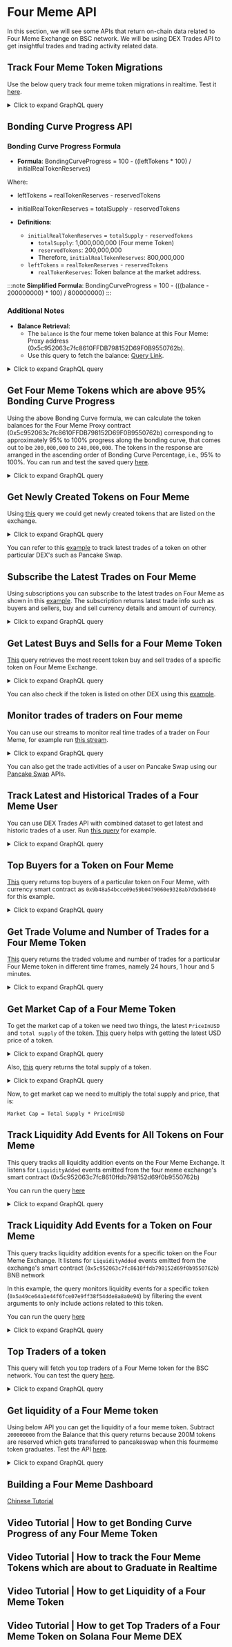 
# Four Meme API

In this section, we will see some APIs that return on-chain data related to Four Meme Exchange on BSC network. We will be using DEX Trades API to get insightful trades and trading activity related data.

<head>
<meta name="title" content="Four Meme API - Real-time Meme Token Trading Data on BSC"/>

<meta
  name="description"
  content="Access Four Meme trading data on BNB Chain. Track memecoin creation, buys, sells, bonding curve progress, token stats, and more using Bitquery APIs."
/>

<meta
  name="keywords"
  content="Four Meme API, Four Meme trading data, memecoin BSC API, Bitquery Four Meme, meme token analytics, Four Meme bonding curve"
/>

<meta name="robots" content="index, follow" />
<meta http-equiv="Content-Type" content="text/html; charset=utf-8" />
<meta name="language" content="English" />

<!-- Open Graph / Facebook -->

<meta property="og:type" content="website" />

<meta
  property="og:title"
  content="Four Meme API - Real-time Meme Token Trading Data on BSC"
/>

<meta
  property="og:description"
  content="Access Four Meme trading data on BNB Chain. Track memecoin creation, buys, sells, bonding curve progress, token stats, and more using Bitquery APIs."
/>

<!-- Twitter -->

<meta property="twitter:card" content="summary_large_image" />

<meta
  property="twitter:title"
  content="Four Meme API - Real-time Meme Token Trading Data on BSC"
/>

<meta property="twitter:description" content="Access Four Meme trading data on BNB Chain. Track memecoin creation, buys, sells, bonding curve progress, token stats, and more using Bitquery APIs." />
</head>

## Track Four Meme Token Migrations

Use the below query track four meme token migrations in realtime. Test it [here](https://ide.bitquery.io/four-meme-migration-to-pancakeswap).

<details>
  <summary>Click to expand GraphQL query</summary>

```graphql
subscription {
  EVM(network: bsc) {
    Events(
      where: {
        Log: { Signature: { Name: { in: ["PairCreated", "PoolCreated"] } } }
        Transaction: {
          To: { is: "0x5c952063c7fc8610ffdb798152d69f0b9550762b" }
        }
      }
    ) {
      Arguments {
        Name
        Value {
          ... on EVM_ABI_Address_Value_Arg {
            address
          }
        }
      }
      Transaction {
        Hash
      }
    }
  }
}
```

</details>

## Bonding Curve Progress API

### Bonding Curve Progress Formula

- **Formula**:
  BondingCurveProgress = 100 - ((leftTokens \* 100) / initialRealTokenReserves)

Where:

- leftTokens = realTokenReserves - reservedTokens
- initialRealTokenReserves = totalSupply - reservedTokens

- **Definitions**:
  - `initialRealTokenReserves` = `totalSupply` - `reservedTokens`
    - `totalSupply`: 1,000,000,000 (Four meme Token)
    - `reservedTokens`: 200,000,000
    - Therefore, `initialRealTokenReserves`: 800,000,000
  - `leftTokens` = `realTokenReserves` - `reservedTokens`
    - `realTokenReserves`: Token balance at the market address.

:::note
**Simplified Formula**:
BondingCurveProgress = 100 - (((balance - 200000000) \* 100) / 800000000)
:::

### Additional Notes

- **Balance Retrieval**:
  - The `balance` is the four meme token balance at this Four Meme: Proxy address (0x5c952063c7fc8610FFDB798152D69F0B9550762b).
  - Use this query to fetch the balance: [Query Link](https://ide.bitquery.io/Get-balance-of-an-address-for-a-specified-currency).

<details>
  <summary>Click to expand GraphQL query</summary>

```graphql
query MyQuery {
  EVM(dataset: combined, network: bsc) {
    BalanceUpdates(
      where: {
        BalanceUpdate: {
          Address: { is: "0x5c952063c7fc8610FFDB798152D69F0B9550762b" }
        }
        Currency: {
          SmartContract: { is: "0x366f446d2583fa4e703aa24721c820d5e5424444" }
        }
      }
      orderBy: { descendingByField: "balance" }
    ) {
      Currency {
        Name
      }
      balance: sum(of: BalanceUpdate_Amount)
      BalanceUpdate {
        Address
      }
    }
  }
}
```

</details>

## Get Four Meme Tokens which are above 95% Bonding Curve Progress

Using the above Bonding Curve formula, we can calculate the token balances for the Four Meme Proxy contract (0x5c952063c7fc8610FFDB798152D69F0B9550762b) corresponding to approximately 95% to 100% progress along the bonding curve, that comes out to be `200,000,000` to `240,000,000`. The tokens in the response are arranged in the ascending order of Bonding Curve Percentage, i.e., 95% to 100%. You can run and test the saved query [here](https://ide.bitquery.io/Four-Meme-Tokens-between-95-and-100-bonding-curve-progress).

<details>
  <summary>Click to expand GraphQL query</summary>

```graphql
query MyQuery {
  EVM(dataset: combined, network: bsc) {
    BalanceUpdates(
      limit: { count: 10 }
      where: {
        BalanceUpdate: {
          Address: { is: "0x5c952063c7fc8610FFDB798152D69F0B9550762b" }
        }
      }
      orderBy: { descendingByField: "balance" }
    ) {
      Currency {
        SmartContract
        Name
      }
      balance: sum(
        of: BalanceUpdate_Amount
        selectWhere: { ge: "200000000", le: "240000000" }
      )
      BalanceUpdate {
        Address
      }
    }
  }
}
```

</details>

## Get Newly Created Tokens on Four Meme

Using [this](https://ide.bitquery.io/FourMeme--Newly-Created-Token-by-Tracking-Transfer#) query we could get newly created tokens that are listed on the exchange.

<details>
  <summary>Click to expand GraphQL query</summary>

```graphql
{
  EVM(dataset: combined, network: bsc) {
    Transfers(
      orderBy: { descending: Block_Time }
      limit: { count: 10 }
      where: {
        Transaction: {
          To: { is: "0x5c952063c7fc8610ffdb798152d69f0b9550762b" }
        }
        Transfer: {
          Sender: { is: "0x0000000000000000000000000000000000000000" }
        }
      }
    ) {
      Transfer {
        Amount
        AmountInUSD
        Currency {
          Name
          Symbol
          SmartContract
          Decimals
        }
        Id
        Index
        Success
        Type
        URI
        Sender
        Receiver
      }
      Call {
        From
        Value
        To
        Signature {
          Name
          Signature
        }
      }
      Log {
        SmartContract
        Signature {
          Name
        }
      }
      TransactionStatus {
        Success
      }
      Transaction {
        Hash
        From
        To
      }
      Block {
        Time
        Number
      }
    }
  }
}
```

</details>

You can refer to this [example](./bsc-dextrades.mdx/#get-latest-trades-on-a-specific-dex) to track latest trades of a token on other particular DEX's such as Pancake Swap.

## Subscribe the Latest Trades on Four Meme

Using subscriptions you can subscribe to the latest trades on Four Meme as shown in this [example](https://ide.bitquery.io/Latest-trades-on-fourmeme). The subscription returns latest trade info such as buyers and sellers, buy and sell currency details and amount of currency.

<details>
  <summary>Click to expand GraphQL query</summary>

```graphql
subscription {
  EVM(network: bsc) {
    DEXTrades(
      where: { Trade: { Dex: { ProtocolName: { is: "fourmeme_v1" } } } }
    ) {
      Trade {
        Buy {
          Buyer
          Currency {
            Name
            Symbol
            SmartContract
          }
          Amount
        }
        Sell {
          Seller
          Currency {
            Name
            Symbol
            SmartContract
          }
          Amount
        }
      }
      Transaction {
        Hash
      }
    }
  }
}
```

</details>

## Get Latest Buys and Sells for a Four Meme Token

[This](https://ide.bitquery.io/Latest-buys-and-sells-for-a-four-meme-coin_1) query retrieves the most recent token buy and sell trades of a specific token on Four Meme Exchange.

<details>
  <summary>Click to expand GraphQL query</summary>

```graphql
query MyQuery($currency: String) {
  EVM(network: bsc, dataset: combined) {
    buys: DEXTrades(
      where: {
        Trade: {
          Buy: { Currency: { SmartContract: { is: $currency } } }
          Success: true
          Dex: { ProtocolName: { is: "fourmeme_v1" } }
        }
      }
      orderBy: { descending: Block_Time }
    ) {
      Block {
        Time
      }
      Trade {
        Buy {
          Amount
          Buyer
          Price
          PriceInUSD
          Seller
        }
        Sell {
          Currency {
            Name
            Symbol
            SmartContract
          }
        }
      }
    }
    sells: DEXTrades(
      where: {
        Trade: {
          Sell: { Currency: { SmartContract: { is: $currency } } }
          Success: true
          Dex: { ProtocolName: { is: "fourmeme_v1" } }
        }
      }
      orderBy: { descending: Block_Time }
    ) {
      Block {
        Time
      }
      Trade {
        Buy {
          Currency {
            Name
            Symbol
            SmartContract
          }
        }
        Sell {
          Amount
          Buyer
          Price
          PriceInUSD
          Seller
        }
      }
    }
  }
}
```

```json
{
  "currency": "0x9b48a54bcce09e59b0479060e9328ab7dbdb0d40"
}
```

</details>

You can also check if the token is listed on other DEX using this [example](./bsc-dextrades.mdx/#get-all-dexs-where-a-specific-token-is-listed).

## Monitor trades of traders on Four meme

You can use our streams to monitor real time trades of a trader on Four Meme, for example run [this stream](https://ide.bitquery.io/monitor-trades-of-a-trader-on-four-meme).

<details>
  <summary>Click to expand GraphQL query</summary>

```graphql
subscription {
  EVM(network: bsc) {
    DEXTrades(
      where: {
        Trade: { Dex: { ProtocolName: { is: "fourmeme_v1" } }, Success: true }
        Transaction: {
          From: { is: "0x7db00d1f5b8855d40827f34bb17f95d31990306e" }
        }
      }
    ) {
      Trade {
        Buy {
          Buyer
          Currency {
            Name
            Symbol
            SmartContract
          }
          Amount
          Price
          PriceInUSD
        }
        Sell {
          Seller
          Currency {
            Name
            Symbol
            SmartContract
          }
          Amount
        }
      }
      Transaction {
        Hash
      }
    }
  }
}
```

</details>

You can also get the trade activities of a user on Pancake Swap using our [Pancake Swap](./pancake-swap-api.md) APIs.

## Track Latest and Historical Trades of a Four Meme User

You can use DEX Trades API with combined dataset to get latest and historic trades of a user. Run [this query](https://ide.bitquery.io/Get-all-trades-of-a-trader-on-four-meme) for example.

<details>
  <summary>Click to expand GraphQL query</summary>

```graphql
query MyQuery($address: String) {
  EVM(dataset: combined, network: bsc) {
    DEXTrades(
      where: {
        Trade: { Dex: { ProtocolName: { is: "fourmeme_v1" } }, Success: true }
        Transaction: { From: { is: $address } }
      }
      orderBy: { descending: Block_Time }
    ) {
      Block {
        Time
      }
      Trade {
        Buy {
          Buyer
          Currency {
            Name
            Symbol
            SmartContract
          }
          Amount
          Price
          PriceInUSD
        }
        Sell {
          Seller
          Currency {
            Name
            Symbol
            SmartContract
          }
          Amount
        }
      }
      Transaction {
        Hash
      }
    }
  }
}
```

```json
{
  "address": "0x7db00d1f5b8855d40827f34bb17f95d31990306e"
}
```

</details>

## Top Buyers for a Token on Four Meme

[This](https://ide.bitquery.io/Top-buyers-of-a-four-meme-token) query returns top buyers of a particular token on Four Meme, with currency smart contract as `0x9b48a54bcce09e59b0479060e9328ab7dbdb0d40` for this example.

<details>
  <summary>Click to expand GraphQL query</summary>

```graphql
query MyQuery($currency: String) {
  EVM(network: bsc, dataset: combined) {
    DEXTrades(
      where: {
        Trade: {
          Buy: { Currency: { SmartContract: { is: $currency } } }
          Success: true
          Dex: { ProtocolName: { is: "fourmeme_v1" } }
        }
      }
      limit: { count: 100 }
    ) {
      Trade {
        Buy {
          Buyer
        }
      }
      trades: count
      bought: sum(of: Trade_Buy_Amount)
    }
  }
}
```

```json
{
  "currency": "0x9b48a54bcce09e59b0479060e9328ab7dbdb0d40"
}
```

</details>

## Get Trade Volume and Number of Trades for a Four Meme Token

[This](https://ide.bitquery.io/volume-and-trades-for-a-token-in-different-time-frames_1) query returns the traded volume and number of trades for a particular Four Meme token in different time frames, namely 24 hours, 1 hour and 5 minutes.

<details>
  <summary>Click to expand GraphQL query</summary>

```graphql
query MyQuery(
  $currency: String
  $time_24hr_ago: DateTime
  $time_1hr_ago: DateTime
  $time_5min_ago: DateTime
) {
  EVM(network: bsc) {
    DEXTradeByTokens(
      where: {
        Trade: { Currency: { SmartContract: { is: $currency } }, Success: true }
        Block: { Time: { since: $time_24hr_ago } }
      }
    ) {
      Trade {
        Currency {
          Name
          Symbol
          SmartContract
        }
      }
      volume_24hr: sum(of: Trade_Side_AmountInUSD)
      volume_1hr: sum(
        of: Trade_Side_AmountInUSD
        if: { Block: { Time: { since: $time_1hr_ago } } }
      )
      volume_5min: sum(
        of: Trade_Side_AmountInUSD
        if: { Block: { Time: { since: $time_5min_ago } } }
      )
      trades_24hr: count
      trades_1hr: count(if: { Block: { Time: { since: $time_1hr_ago } } })
      trades_5min: count(if: { Block: { Time: { since: $time_5min_ago } } })
    }
  }
}
```

```json
{
  "currency": "0x9b48a54bcce09e59b0479060e9328ab7dbdb0d40",
  "time_24hr_ago": "2024-03-23T15:00:00Z",
  "time_1hr_ago": "2024-03-24T14:00:00Z",
  "time_5min_ago": "2024-03-24T15:55:00Z"
}
```

</details>

## Get Market Cap of a Four Meme Token

To get the market cap of a token we need two things, the latest `PriceInUSD` and `total supply` of the token. [This](https://ide.bitquery.io/latest-token-price-in-usd) query helps with getting the latest USD price of a token.

<details>
  <summary>Click to expand GraphQL query</summary>

```graphql
query MyQuery($currency: String) {
  EVM(network: bsc) {
    DEXTradeByTokens(
      where: { Trade: { Currency: { SmartContract: { is: $currency } } } }
      orderBy: { descending: Block_Time }
      limit: { count: 1 }
    ) {
      Trade {
        PriceInUSD
      }
    }
  }
}
```

```json
{
  "currency": "0x9b48a54bcce09e59b0479060e9328ab7dbdb0d40"
}
```

</details>

Also, [this](https://ide.bitquery.io/Total-supply-of-a-four-meme-token) query returns the total supply of a token.

<details>
  <summary>Click to expand GraphQL query</summary>

```graphql
query MyQuery($currency: String) {
  EVM(network: bsc, dataset: combined) {
    Transfers(
      where: {
        Transfer: {
          Currency: { SmartContract: { is: $currency } }
          Success: true
        }
      }
    ) {
      minted: sum(
        of: Transfer_Amount
        if: {
          Transfer: {
            Sender: { is: "0x0000000000000000000000000000000000000000" }
          }
        }
      )
      burned: sum(
        of: Transfer_Amount
        if: {
          Transfer: {
            Receiver: { is: "0x0000000000000000000000000000000000000000" }
          }
        }
      )
    }
  }
}
```

```json
{
  "currency": "0x9b48a54bcce09e59b0479060e9328ab7dbdb0d40"
}
```

</details>

Now, to get market cap we need to multiply the total supply and price, that is:

```
Market Cap = Total Supply * PriceInUSD
```

## Track Liquidity Add Events for All Tokens on Four Meme

This query tracks all liquidity addition events on the Four Meme Exchange. It listens for `LiquidityAdded` events emitted from the four meme exchange's smart contract (0x5c952063c7fc8610ffdb798152d69f0b9550762b)

You can run the query [here](https://ide.bitquery.io/Liquidity-Added-to-specific-tokens-on-Four-meme)

<details>
  <summary>Click to expand GraphQL query</summary>

```
{
  EVM(dataset: realtime, network: bsc) {
    Events(
      limit: {count: 20}
      where: {LogHeader: {Address: {is: "0x5c952063c7fc8610ffdb798152d69f0b9550762b"}},
        Log: {Signature: {Name: {is: "LiquidityAdded"}}}}
    ) {
      Block {
        Time
        Number
        Hash
      }
      Receipt {
        ContractAddress
      }
      Topics {
        Hash
      }
      TransactionStatus {
        Success
      }
      LogHeader {
        Address
        Index
        Data
      }
      Transaction {
        Hash
        From
        To
      }
      Log {
        EnterIndex
        ExitIndex
        Index
        LogAfterCallIndex
        Pc
        SmartContract
        Signature {
          Name
          Signature
        }
      }
      Arguments {
        Name
        Value {
          ... on EVM_ABI_Integer_Value_Arg {
            integer
          }
          ... on EVM_ABI_Address_Value_Arg {
            address
          }
          ... on EVM_ABI_String_Value_Arg {
            string
          }
          ... on EVM_ABI_BigInt_Value_Arg {
            bigInteger
          }
          ... on EVM_ABI_Bytes_Value_Arg {
            hex
          }
          ... on EVM_ABI_Boolean_Value_Arg {
            bool
          }
        }
      }
    }
  }
}

```

</details>

## Track Liquidity Add Events for a Token on Four Meme

This query tracks liquidity addition events for a specific token on the Four Meme Exchange. It listens for `LiquidityAdded` events emitted from the exchange's smart contract (`0x5c952063c7fc8610ffdb798152d69f0b9550762b`) BNB network

In this example, the query monitors liquidity events for a specific token (`0x5a49ce64a1e44f6fce07e9ff38f54dde8a8a0e94`) by filtering the event arguments to only include actions related to this token.

You can run the query [here](https://ide.bitquery.io/Liquidity-Added-to-specific-tokens-on-Four-meme)

<details>
  <summary>Click to expand GraphQL query</summary>

```
{
  EVM(dataset: realtime, network: bsc) {
    Events(
      limit: {count: 20}
      where: {LogHeader: {Address: {is: "0x5c952063c7fc8610ffdb798152d69f0b9550762b"}}, Log: {Signature: {Name: {is: "LiquidityAdded"}}}, Arguments: {includes: {Name: {is: "token1"}, Value: {Address: {is: "0x5a49ce64a1e44f6fce07e9ff38f54dde8a8a0e94"}}}}}
    ) {
      Block {
        Time
        Number
        Hash
      }
      Receipt {
        ContractAddress
      }
      Topics {
        Hash
      }
      TransactionStatus {
        Success
      }
      LogHeader {
        Address
        Index
        Data
      }
      Transaction {
        Hash
        From
        To
      }
      Log {
        EnterIndex
        ExitIndex
        Index
        LogAfterCallIndex
        Pc
        SmartContract
        Signature {
          Name
          Signature
        }
      }
      Arguments {
        Name
        Value {
          ... on EVM_ABI_Integer_Value_Arg {
            integer
          }
          ... on EVM_ABI_Address_Value_Arg {
            address
          }
          ... on EVM_ABI_String_Value_Arg {
            string
          }
          ... on EVM_ABI_BigInt_Value_Arg {
            bigInteger
          }
          ... on EVM_ABI_Bytes_Value_Arg {
            hex
          }
          ... on EVM_ABI_Boolean_Value_Arg {
            bool
          }
        }
      }
    }
  }
}

```

</details>

## Top Traders of a token

This query will fetch you top traders of a Four Meme token for the BSC network.
You can test the query [here](https://ide.bitquery.io/top-traders-of-a-four-meme-token_1).

<details>
  <summary>Click to expand GraphQL query</summary>

```
query topTraders($network: evm_network, $token: String) {
  EVM(network: $network, dataset: combined) {
    DEXTradeByTokens(
      orderBy: {descendingByField: "volumeUsd"}
      limit: {count: 100}
      where: {Trade: {Currency: {SmartContract: {is: $token}}, Dex: {ProtocolName: {is: "fourmeme_v1"}}}}
    ) {
      Trade {
        Buyer
        Dex {
          OwnerAddress
          ProtocolFamily
          ProtocolName
        }
      }
      buyVolume: sum(of: Trade_Amount, if: {Trade: {Side: {Type: {is: buy}}}})
      sellVolume: sum(of: Trade_Amount, if: {Trade: {Side: {Type: {is: sell}}}})
      volume: sum(of: Trade_Amount)
      volumeUsd: sum(of: Trade_Side_AmountInUSD)
    }
  }
}
{
  "network": "bsc",
  "token": "0x37e3a59843b056e063780402ef25e12dca394444"
}
```

</details>

## Get liquidity of a Four Meme token

Using below API you can get the liquidity of a four meme token. Subtract `200000000` from the Balance that this query returns because 200M tokens are reserved which gets transferred to pancakeswap when this fourmeme token graduates. Test the API [here](https://ide.bitquery.io/Get-liquidity-of-a-fourmeme-token).

<details>
  <summary>Click to expand GraphQL query</summary>

```
query MyQuery {
  EVM(dataset: combined, network: bsc) {
    BalanceUpdates(
      where: {BalanceUpdate: {Address: {is: "0x5c952063c7fc8610FFDB798152D69F0B9550762b"}}, Currency: {SmartContract: {is: "0x87c5b3da05b062480b55c2dbf374ccd084f74444"}}}
      orderBy: {descendingByField: "balance"}
    ) {
      Currency {
        Name
      }
      balance: sum(of: BalanceUpdate_Amount)
      BalanceUpdate {
        Address
      }
    }
  }
}
```

</details>

## Building a Four Meme Dashboard

[Chinese Tutorial](https://learnblockchain.cn/article/12532)

## Video Tutorial | How to get Bonding Curve Progress of any Four Meme Token

<VideoPlayer url="https://www.youtube.com/watch?v=D1LR535v0mI" />

## Video Tutorial | How to track the Four Meme Tokens which are about to Graduate in Realtime

<VideoPlayer url="https://youtu.be/vbDxtoOGLm4" />

## Video Tutorial | How to get Liquidity of a Four Meme Token

<VideoPlayer url="https://www.youtube.com/watch?v=nD1oVaJtwWo" />

## Video Tutorial | How to get Top Traders of a Four Meme Token on Solana Four Meme DEX

<VideoPlayer url="https://www.youtube.com/watch?v=EE7wsFKj6n0" />
